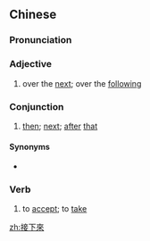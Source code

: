 {{also|接下来}}
==Chinese==
{{zh-forms|s=接下来|type=12}}

===Pronunciation===
{{zh-pron
|m=jiē xiàlai
|c=zip3 haa6 loi4
|cat=a,con,v
}}

===Adjective===
{{zh-adj}}

# over the [[next]]; over the [[following]]
#: {{zh-x|接下來{lai} 的 幾{jǐ} 天 裡|'''over the next''' few days}}

===Conjunction===
{{zh-con}}

# [[then]]; [[next]]; [[after]] [[that]]

====Synonyms====
* {{qualifier|Cantonese}} {{zh-l|跟住落嚟}}

===Verb===
{{zh-verb}}

# to [[accept]]; to [[take]]

[[zh:接下來]]